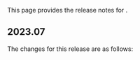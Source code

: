 This page provides the release notes for <Vg k="MG" />.

## 2023.07

The changes for this release are as follows:
